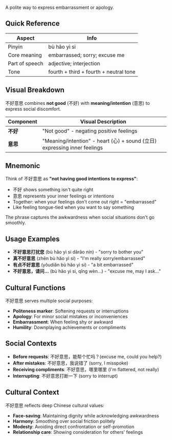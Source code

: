 A polite way to express embarrassment or apology.

## Quick Reference

| Aspect         | Info                                   |
| -------------- | -------------------------------------- |
| Pinyin         | bù hǎo yì si                           |
| Core meaning   | embarrassed; sorry; excuse me          |
| Part of speech | adjective; interjection                |
| Tone           | fourth + third + fourth + neutral tone |

## Visual Breakdown

不好意思 combines **not good** (不好) with **meaning/intention** (意思) to express social
discomfort.

| Component | Visual Description                                                        |
| --------- | ------------------------------------------------------------------------- |
| **不好**  | "Not good" - negating positive feelings                                   |
| **意思**  | "Meaning/intention" - heart (心) + sound (立日) expressing inner feelings |

## Mnemonic

Think of 不好意思 as **"not having good intentions to express"**:

- 不好 shows something isn't quite right
- 意思 represents your inner feelings or intentions
- Together: when your feelings don't come out right = "embarrassed"
- Like feeling tongue-tied when you want to say something

The phrase captures the awkwardness when social situations don't go smoothly.

## Usage Examples

- **不好意思打扰您** (bù hǎo yì si dǎrǎo nín) - "sorry to bother you"
- **真不好意思** (zhēn bù hǎo yì si) - "I'm really sorry/embarrassed"
- **有点不好意思** (yǒudiǎn bù hǎo yì si) - "a bit embarrassed"
- **不好意思，请问...** (bù hǎo yì si, qǐng wèn...) - "excuse me, may I ask..."

## Cultural Functions

不好意思 serves multiple social purposes:

- **Politeness marker**: Softening requests or interruptions
- **Apology**: For minor social mistakes or inconveniences
- **Embarrassment**: When feeling shy or awkward
- **Humility**: Downplaying achievements or compliments

## Social Contexts

- **Before requests**: 不好意思，能帮个忙吗？(excuse me, could you help?)
- **After mistakes**: 不好意思，我说错了 (sorry, I misspoke)
- **Receiving compliments**: 不好意思，哪里哪里 (I'm flattered, not really)
- **Interrupting**: 不好意思打断一下 (sorry to interrupt)

## Cultural Context

不好意思 reflects deep Chinese cultural values:

- **Face-saving**: Maintaining dignity while acknowledging awkwardness
- **Harmony**: Smoothing over social friction politely
- **Modesty**: Avoiding direct confrontation or self-promotion
- **Relationship care**: Showing consideration for others' feelings

